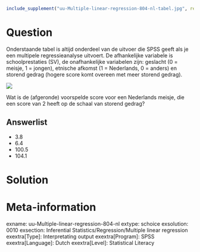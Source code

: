 ```{r, echo = FALSE, results = "hide"}
include_supplement("uu-Multiple-linear-regression-804-nl-tabel.jpg", recursive = TRUE)
```



Question
========
  
Onderstaande tabel is altijd onderdeel van de uitvoer die SPSS geeft als je een multipele regressieanalyse uitvoert. De afhankelijke variabele is schoolprestaties (SV), de onafhankelijke variabelen zijn: geslacht (0 = meisje, 1 = jongen), etnische afkomst (1 = Nederlands, 0 = anders) en storend gedrag (hogere score komt overeen met meer storend gedrag).

![](uu-Multiple-linear-regression-804-nl-tabel.jpg)

Wat is de (afgeronde) voorspelde score voor een Nederlands meisje, die een score van 2 heeft op de schaal van storend gedrag?
  
Answerlist
----------
* 3.8
* 6.4
* 100.5 
* 104.1


Solution
========
  
Meta-information
================
exname: uu-Multiple-linear-regression-804-nl
extype: schoice
exsolution: 0010
exsection: Inferential Statistics/Regression/Multiple linear regression
exextra[Type]: Interpretating output
exextra[Program]: SPSS
exextra[Language]: Dutch
exextra[Level]: Statistical Literacy
